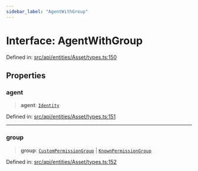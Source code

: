 ```yaml
---
sidebar_label: "AgentWithGroup"
---
```


# Interface: AgentWithGroup

Defined in: [src/api/entities/Asset/types.ts:150](https://github.com/PolymeshAssociation/polymesh-sdk/blob/bee6a2fe7a8ce5db42a6982e793782182cde2153/src/api/entities/Asset/types.ts#L150)

## Properties

### agent

> **agent**: [`Identity`](../../../Identity/classes/Identity.mdx)

Defined in: [src/api/entities/Asset/types.ts:151](https://github.com/PolymeshAssociation/polymesh-sdk/blob/bee6a2fe7a8ce5db42a6982e793782182cde2153/src/api/entities/Asset/types.ts#L151)

***

### group

> **group**: [`CustomPermissionGroup`](../../../CustomPermissionGroup/classes/CustomPermissionGroup.mdx) \| [`KnownPermissionGroup`](../../../KnownPermissionGroup/classes/KnownPermissionGroup.mdx)

Defined in: [src/api/entities/Asset/types.ts:152](https://github.com/PolymeshAssociation/polymesh-sdk/blob/bee6a2fe7a8ce5db42a6982e793782182cde2153/src/api/entities/Asset/types.ts#L152)
